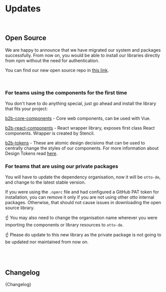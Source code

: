 
<Meta title="Updates" />

# Updates

<br />

## Open Source

We are happy to announce that we have migrated our system and packages successfully.
From now on, you would be able to install our libraries directly from npm without the need for authentication.

You can find our new open source repo in [this link](https://github.com/otto-de/b2b-design-system).

<br />

### For teams using the components for the first time

You don't have to do anything special, just go ahead and install the library that fits your project:

[b2b-core-components](https://www.npmjs.com/package/@otto-de/b2b-core-components) - Core web components, can be used with Vue.

[b2b-react-components](https://www.npmjs.com/package/@otto-de/b2b-react-components) - React wrapper library, exposes first class React components. Wrapper is created by Stencil.

[b2b-tokens](https://www.npmjs.com/package/@otto-de/b2b-tokens) - These are atomic design decisions that can be used to
centrally change the styles of our components. For more information about Design Tokens read [here](https://specifyapp.com/blog/introduction-to-design-tokens).

### For teams that are using our private packages

You will have to update the dependency organisation, now it will be `otto-de`, and change to the latest stable version.

If you were using the `.npmrc` file and had configured a GitHub PAT token for installation, you can remove it only if
you are not using other otto internal packages. Otherwise, that should not cause issues in downloading the open
source library.

☝️ You may also need to change the organisation name wherever you were importing the components or library resources
to `otto-de`.

☝️ Please do update to this new library as the private package is not going to be updated nor maintained from now on.

<br />
<br />

## Changelog

<Markdown>{Changelog}</Markdown>
